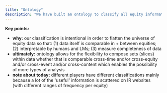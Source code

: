 ```yaml
---
title: "Ontology"
description: "We have built an ontology to classify all equity information. This functionally is used in the filtering stage of retrieval and enables the ability to create information sets for different analysis that inherently is comparative."
---
```


**Key points:**

- **why:** our classification is intentional in order to flatten the universe of equity data so that: (1) data itself is comparable in \+ between equities; (2) interpretable by humans and LMs; (3) measure completeness of data
- **ultimately:** ontology allows for the flexibility to compose sets (slices) within data whether that is comparable cross-time and/or cross-equity and/or cross-event and/or cross-content which enables the possibility of more types of analysis
- **note about today:** different players have different classifications mainly because a lot of the 'useful' information is scattered on IR websites (with different ranges of frequency per equity)